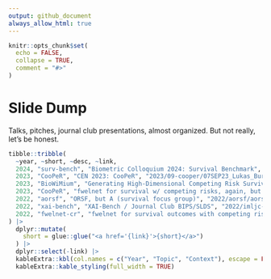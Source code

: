 ```yaml
---
output: github_document
always_allow_html: true
---
```


<!-- README.md is generated from README.Rmd. Please edit that file -->

```r
knitr::opts_chunk$set(
  echo = FALSE,
  collapse = TRUE,
  comment = "#>"
)
```

# Slide Dump

Talks, pitches, journal club presentations, almost organized. But not really, let's be honest.

```r
tibble::tribble(
  ~year, ~short, ~desc, ~link,
  2024, "surv-bench", "Biometric Colloquium 2024: Survival Benchmark", "2024/02-biocoll/01MAR24_Lukas_Burk.pdf",
  2023, "CooPeR", "CEN 2023: CooPeR", "2023/09-cooper/07SEP23_Lukas_Burk.pdf",
  2023, "BioWiMium", "Generating High-Dimensional Competing Risk Survival Settings", "2023/06-wimium/cr.pdf",
  2023, "CooPeR", "fwelnet for survival w/ competing risks, again, but... more. And renamed.", "2023/05-cooper/CooPeR.html",
  2022, "aorsf", "ORSF, but A (survival focus group)", "2022/aorsf/aorsf.html",
  2022, "xai-bench", "XAI-Bench / Journal Club BIPS/SLDS", "2022/imljc-xaibench/index.html",
  2022, "fwelnet-cr", "fwelnet for survival outcomes with competing risks (idea/pitch)", "2022/fwelnet-cr/fwelnet-cr.html"
) |>
  dplyr::mutate(
    short = glue::glue("<a href='{link}'>{short}</a>")
  ) |>
  dplyr::select(-link) |>
  kableExtra::kbl(col.names = c("Year", "Topic", "Context"), escape = FALSE) |>
  kableExtra::kable_styling(full_width = TRUE)
```

